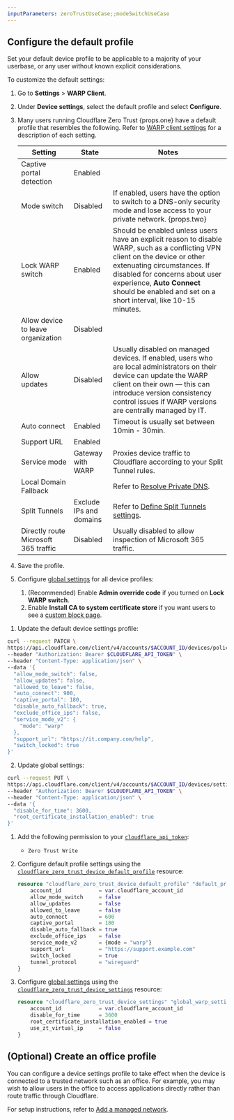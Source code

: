```yaml
---
inputParameters: zeroTrustUseCase;;modeSwitchUseCase
---
```



<Render file="warp/device-profiles-intro" product="cloudflare-one" />

## Configure the default profile

Set your default device profile to be applicable to a majority of your userbase, or any user without known explicit considerations.

To customize the default settings:

<Tabs syncKey="dashPlusAPI"> <TabItem label="Dashboard">

1. Go to **Settings** > **WARP Client**.

2. Under **Device settings**, select the default profile and select **Configure**.

3. Many users running Cloudflare Zero Trust {props.one} have a default profile that resembles the following. Refer to [WARP client settings](/cloudflare-one/connections/connect-devices/warp/configure-warp/warp-settings/) for a description of each setting.

   | Setting                              | State                   | Notes                                                                                                                                                                                                                                                                                          |
   | ------------------------------------ | ----------------------- | ---------------------------------------------------------------------------------------------------------------------------------------------------------------------------------------------------------------------------------------------------------------------------------------------- |
   | Captive portal detection             | Enabled                 |                                                                                                                                                                                                                                                                                                |
   | Mode switch                          | Disabled                | If enabled, users have the option to switch to a DNS-only security mode and lose access to your private network. {props.two}                                                                                                                                                                   |
   | Lock WARP switch                     | Enabled                 | Should be enabled unless users have an explicit reason to disable WARP, such as a conflicting VPN client on the device or other extenuating circumstances. If disabled for concerns about user experience, **Auto Connect** should be enabled and set on a short interval, like 10-15 minutes. |
   | Allow device to leave organization   | Disabled                |                                                                                                                                                                                                                                                                                                |
   | Allow updates                        | Disabled                | Usually disabled on managed devices. If enabled, users who are local administrators on their device can update the WARP client on their own — this can introduce version consistency control issues if WARP versions are centrally managed by IT.                                              |
   | Auto connect                         | Enabled                 | Timeout is usually set between 10min - 30min.                                                                                                                                                                                                                                                  |
   | Support URL                          | Enabled                 |                                                                                                                                                                                                                                                                                                |
   | Service mode                         | Gateway with WARP       | Proxies device traffic to Cloudflare according to your Split Tunnel rules.                                                                                                                                                                                                                     |
   | Local Domain Fallback                |                         | Refer to [Resolve Private DNS](/learning-paths/replace-vpn/configure-device-agent/private-dns/).                                                                                                                                                                                               |
   | Split Tunnels                        | Exclude IPs and domains | Refer to [Define Split Tunnels settings](/learning-paths/replace-vpn/configure-device-agent/split-tunnel-settings/).                                                                                                                                                                           |
   | Directly route Microsoft 365 traffic | Disabled                | Usually disabled to allow inspection of Microsoft 365 traffic.                                                                                                                                                                                                                                 |

4. Save the profile.

5. Configure [global settings](/cloudflare-one/connections/connect-devices/warp/configure-warp/warp-settings/#global-settings) for all device profiles:
   1. (Recommended) Enable **Admin override code** if you turned on **Lock WARP switch**.
   2. Enable **Install CA to system certificate store** if you want users to see a [custom block page](/cloudflare-one/policies/gateway/block-page/).

</TabItem>

<TabItem label="API">

1. Update the default device settings profile:

```bash
curl --request PATCH \
https://api.cloudflare.com/client/v4/accounts/$ACCOUNT_ID/devices/policy \
--header "Authorization: Bearer $CLOUDFLARE_API_TOKEN" \
--header "Content-Type: application/json" \
--data '{
  "allow_mode_switch": false,
  "allow_updates": false,
  "allowed_to_leave": false,
  "auto_connect": 900,
  "captive_portal": 180,
  "disable_auto_fallback": true,
  "exclude_office_ips": false,
  "service_mode_v2": {
    "mode": "warp"
  },
  "support_url": "https://it.company.com/help",
  "switch_locked": true
}'
```

2. Update global settings:

```bash
curl --request PUT \
https://api.cloudflare.com/client/v4/accounts/$ACCOUNT_ID/devices/settings \
--header "Authorization: Bearer $CLOUDFLARE_API_TOKEN" \
--header "Content-Type: application/json" \
--data '{
  "disable_for_time": 3600,
  "root_certificate_installation_enabled": true
}'
```

</TabItem>
<TabItem label="Terraform (v5)">

1. Add the following permission to your [`cloudflare_api_token`](https://registry.terraform.io/providers/cloudflare/cloudflare/latest/docs/resources/api_token):
	- `Zero Trust Write`

2. Configure default profile settings using the [`cloudflare_zero_trust_device_default_profile`](https://registry.terraform.io/providers/cloudflare/cloudflare/latest/docs/resources/zero_trust_device_default_profile) resource:

	```tf
	resource "cloudflare_zero_trust_device_default_profile" "default_profile" {
		account_id            = var.cloudflare_account_id
		allow_mode_switch     = false
		allow_updates         = false
		allowed_to_leave      = false
		auto_connect          = 600
		captive_portal        = 180
		disable_auto_fallback = true
		exclude_office_ips    = false
		service_mode_v2       = {mode = "warp"}
		support_url           = "https://support.example.com"
		switch_locked         = true
		tunnel_protocol       = "wireguard"
	}
	```

3. Configure [global settings](/cloudflare-one/connections/connect-devices/warp/configure-warp/warp-settings/#global-settings) using the [`cloudflare_zero_trust_device_settings`](https://registry.terraform.io/providers/cloudflare/cloudflare/latest/docs/resources/zero_trust_device_settings) resource:

	```tf
	resource "cloudflare_zero_trust_device_settings" "global_warp_settings" {
		account_id            = var.cloudflare_account_id
		disable_for_time      = 3600
		root_certificate_installation_enabled = true
		use_zt_virtual_ip     = false
	}
	```

</TabItem>
</Tabs>

## (Optional) Create an office profile

You can configure a device settings profile to take effect when the device is connected to a trusted network such as an office. For example, you may wish to allow users in the office to access applications directly rather than route traffic through Cloudflare.

For setup instructions, refer to [Add a managed network](/cloudflare-one/connections/connect-devices/warp/configure-warp/managed-networks/).
